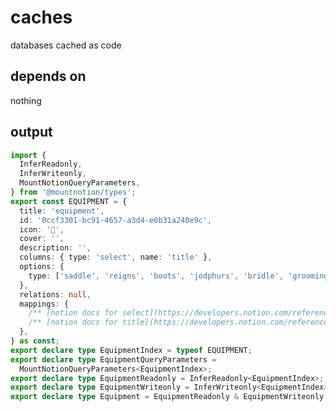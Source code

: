# caches

databases cached as code

## depends on

nothing

## output

```typescript title="equipment.cache.ts"
import {
  InferReadonly,
  InferWriteonly,
  MountNotionQueryParameters,
} from '@mountnotion/types';
export const EQUIPMENT = {
  title: 'equipment',
  id: '0ccf3301-bc91-4657-a3d4-e0b31a240e9c',
  icon: '💄',
  cover: '',
  description: '',
  columns: { type: 'select', name: 'title' },
  options: {
    type: ['saddle', 'reigns', 'boots', 'jodphurs', 'bridle', 'grooming'],
  },
  relations: null,
  mappings: {
    /** [notion docs for select](https://developers.notion.com/reference/property-object#select) */ type: 'type',
    /** [notion docs for title](https://developers.notion.com/reference/property-object#title) */ name: 'name',
  },
} as const;
export declare type EquipmentIndex = typeof EQUIPMENT;
export declare type EquipmentQueryParameters =
  MountNotionQueryParameters<EquipmentIndex>;
export declare type EquipmentReadonly = InferReadonly<EquipmentIndex>;
export declare type EquipmentWriteonly = InferWriteonly<EquipmentIndex>;
export declare type Equipment = EquipmentReadonly & EquipmentWriteonly;
```
